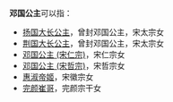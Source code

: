 '''邓国公主'''可以指：
*[[扬国大长公主|扬国大长公主]]，曾封邓国公主，宋太宗女
*[[荆国大长公主|荆国大长公主]]，曾封邓国公主，宋太宗女
*[[邓国公主_(宋仁宗)|邓国公主 (宋仁宗)]]，宋仁宗女
*[[邓国公主_(宋哲宗)|邓国公主 (宋哲宗)]]，宋哲宗女
*[[惠淑帝姬|惠淑帝姬]]，宋徽宗女
*[[完颜崔哥|完颜崔哥]]，完颜宗干女

{{Disambig|Cat=公主封号消歧义}}